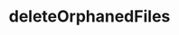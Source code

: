 ---
title: "deleteOrphanedFiles"
openapi: post /ops/delete-orphans
sidebarTitle: /ops/delete-orphans
---